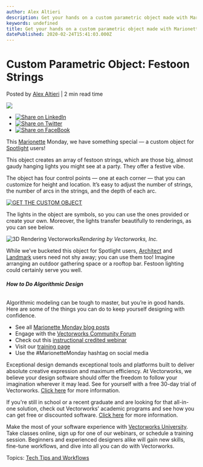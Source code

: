 ```yaml
---
author: Alex Altieri
description: Get your hands on a custom parametric object made with Marionette, the Vectorworks algorithmic modeling tool.
keywords: undefined
title: Get your hands on a custom parametric object made with Marionette, the Vectorworks algorithmic modeling tool. 
datePublished: 2020-02-24T15:41:03.000Z
---
```

  

# Custom Parametric Object: Festoon Strings

 Posted by [Alex Altieri](https://blog.vectorworks.net/author/alex-altieri) | 2 min read time 

![](https://blog.vectorworks.net/hubfs/Blog%20Images/200224_Marionette/Festoon_Strings_-_Marionette_-_Objects_-_Vectorworks_Community_Board.jpg) 

* [![Share on LinkedIn](https://2659751.fs1.hubspotusercontent-na1.net/hubfs/2659751/michaelDemo/share-LI.png)](http://www.linkedin.com/shareArticle?mini=true&url=https%3A%2F%2Fblog.vectorworks.net%2Fcustom-parametric-object-festoon-strings)
* [![Share on Twitter](https://2659751.fs1.hubspotusercontent-na1.net/hubfs/2659751/michaelDemo/share-TW.png)](https://www.twitter.com/share?text=Custom%20Parametric%20Object:%20Festoon%20Strings&url=https%3A%2F%2Fblog.vectorworks.net%2Fcustom-parametric-object-festoon-strings&via=PMGTweets)
* [![Share on FaceBook](https://2659751.fs1.hubspotusercontent-na1.net/hubfs/2659751/michaelDemo/share-FB.png)](https://www.facebook.com/sharer/sharer.php?u=https%3A%2F%2Fblog.vectorworks.net%2Fcustom-parametric-object-festoon-strings)

This [Marionette](https://www.vectorworks.net/training/marionette?utm%5Fcampaign=blog&utm%5Fmedium=planetvectorworks&utm%5Fsource=intext&utm%5Fcontent=022420entfestoon) Monday, we have something special — a custom object for [Spotlight](http://vectorworks.net/spotlight?utm%5Fcampaign=blog&utm%5Fmedium=planetvectorworks&utm%5Fsource=intext&utm%5Fcontent=022420entfestoon) users!

This object creates an array of festoon strings, which are those big, almost gaudy hanging lights you might see at a party. They offer a festive vibe.

The object has four control points — one at each corner — that you can customize for height and location. It’s easy to adjust the number of strings, the number of arcs in the strings, and the depth of each arc.

[![GET THE CUSTOM OBJECT](https://no-cache.hubspot.com/cta/default/3018241/2d6ea7e7-658e-4e08-9c7e-7c28ae1d1197.png)](https://cta-redirect.hubspot.com/cta/redirect/3018241/2d6ea7e7-658e-4e08-9c7e-7c28ae1d1197) 

The lights in the object are symbols, so you can use the ones provided or create your own. Moreover, the lights transfer beautifully to renderings, as you can see below.

![3D Rendering Vectorworks](https://blog.vectorworks.net/hs-fs/hubfs/Blog%20Images/200224_Marionette/Festoon_Strings_-_Marionette_-_Objects_-_Vectorworks_Community_Board.jpg?width=600&name=Festoon_Strings_-_Marionette_-_Objects_-_Vectorworks_Community_Board.jpg)_Rendering by Vectorworks, Inc._

While we’ve bucketed this object for Spotlight users, [Architect](http://vectorworks.net/architect?utm%5Fcampaign=blog&utm%5Fmedium=planetvectorworks&utm%5Fsource=intext&utm%5Fcontent=022420entfestoon) and [Landmark](http://vectorworks.net/landmark?utm%5Fcampaign=blog&utm%5Fmedium=planetvectorworks&utm%5Fsource=intext&utm%5Fcontent=022420entfestoon) users need not shy away; you can use them too! Imagine arranging an outdoor gathering space or a rooftop bar. Festoon lighting could certainly serve you well.

###### **How to Do Algorithmic Design** 

Algorithmic modeling can be tough to master, but you’re in good hands. Here are some of the things you can do to keep yourself designing with confidence.

* See all [Marionette Monday blog posts](https://blog.vectorworks.net/topic/marionette-monday?utm%5Fcampaign=blog&utm%5Fmedium=planetvectorworks&utm%5Fsource=intext&utm%5Fcontent=022420entfestoon)
* Engage with the [Vectorworks Community Forum](https://forum.vectorworks.net/index.php?/files/?utm%5Fcampaign=blog&utm%5Fmedium=planetvectorworks&utm%5Fsource=intext&utm%5Fcontent=022420entfestoon)
* Check out this [instructional credited webinar](https://university.vectorworks.net/mod/scorm/player.php?a=65&currentorg=articulate%5Frise&scoid=130?utm%5Fcampaign=blog&utm%5Fmedium=planetvectorworks&utm%5Fsource=intext&utm%5Fcontent=022420entfestoon)
* Visit our [training page](https://www.vectorworks.net/training/marionette?utm%5Fcampaign=blog&utm%5Fmedium=planetvectorworks&utm%5Fsource=intext&utm%5Fcontent=022420entfestoon)
* Use the #MarionetteMonday hashtag on social media

Exceptional design demands exceptional tools and platforms built to deliver absolute creative expression and maximum efficiency. At Vectorworks, we believe your design software should offer the freedom to follow your imagination wherever it may lead. See for yourself with a free 30-day trial of Vectorworks. [Click here](https://www.vectorworks.net/trial/form) for more information.

If you're still in school or a recent graduate and are looking for that all-in-one solution, check out Vectorworks' academic programs and see how you can get free or discounted software. [Click here](https://www.vectorworks.net/en-US/education) for more information.

Make the most of your software experience with [Vectorworks University](https://university.vectorworks.net/). Take classes online, sign up for one of our webinars, or schedule a training session. Beginners and experienced designers alike will gain new skills, fine-tune workflows, and dive into all you can do with Vectorworks. 

 Topics: [Tech Tips and Workflows](https://blog.vectorworks.net/topic/tech-tips-and-workflows) 

  